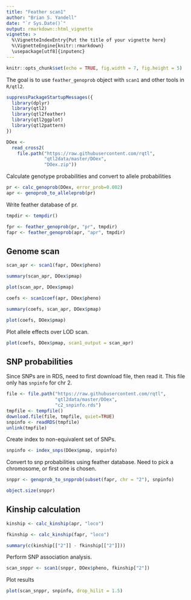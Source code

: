 ```yaml
---
title: "Feather scan1"
author: "Brian S. Yandell"
date: "`r Sys.Date()`"
output: rmarkdown::html_vignette
vignette: >
  %\VignetteIndexEntry{Put the title of your vignette here}
  %\VignetteEngine{knitr::rmarkdown}
  \usepackage[utf8]{inputenc}
---
```


```r
knitr::opts_chunk$set(echo = TRUE, fig.width = 7, fig.height = 5)
```

The goal is to use `feather_genoprob` object with `scan1` and other tools in `R/qtl2`.

```r
suppressPackageStartupMessages({
  library(dplyr)
  library(qtl2)
  library(qtl2feather)
  library(qtl2ggplot)
  library(qtl2pattern)
})
```

```r
DOex <- 
  read_cross2(
    file.path("https://raw.githubusercontent.com/rqtl",
              "qtl2data/master/DOex",
              "DOex.zip"))
```

Calculate genotype probabilities and convert to allele probabilities

```r
pr <- calc_genoprob(DOex, error_prob=0.002)
apr <- genoprob_to_alleleprob(pr)
```

Write feather database of pr.

```r
tmpdir <- tempdir()
```

```r
fpr <- feather_genoprob(pr, "pr", tmpdir)
fapr <- feather_genoprob(apr, "apr", tmpdir)
```

## Genome scan

```r
scan_apr <- scan1(fapr, DOex$pheno)
```

```r
summary(scan_apr, DOex$pmap)
```

```r
plot(scan_apr, DOex$pmap)
```

```r
coefs <- scan1coef(apr, DOex$pheno)
```

```r
summary(coefs, scan_apr, DOex$pmap)
```

```r
plot(coefs, DOex$pmap)
```

Plot allele effects over LOD scan.

```r
plot(coefs, DOex$pmap, scan1_output = scan_apr)
```

## SNP probabilities

Since SNPs are in RDS, need to first download file, then read it.
This file only has `snpinfo` for chr 2.

```r
file <- file.path("https://raw.githubusercontent.com/rqtl",
                  "qtl2data/master/DOex", 
                  "c2_snpinfo.rds")
tmpfile <- tempfile()
download.file(file, tmpfile, quiet=TRUE)
snpinfo <- readRDS(tmpfile)
unlink(tmpfile)
```

Create index to non-equivalent set of SNPs.

```r
snpinfo <- index_snps(DOex$pmap, snpinfo)
```

Convert to snp probabilities using feather database.
Need to pick a chromosome, or first one is chosen.

```r
snppr <- genoprob_to_snpprob(subset(fapr, chr = "2"), snpinfo)
```

```r
object.size(snppr)
```

## Kinship calculation

```r
kinship <- calc_kinship(apr, "loco")
```


```r
fkinship <- calc_kinship(fapr, "loco")
```

```r
summary(c(kinship[["2"]] - fkinship[["2"]]))
```

Perform SNP association analysis.

```r
scan_snppr <- scan1(snppr, DOex$pheno, fkinship["2"])
```

Plot results

```r
plot(scan_snppr, snpinfo, drop_hilit = 1.5)
```
